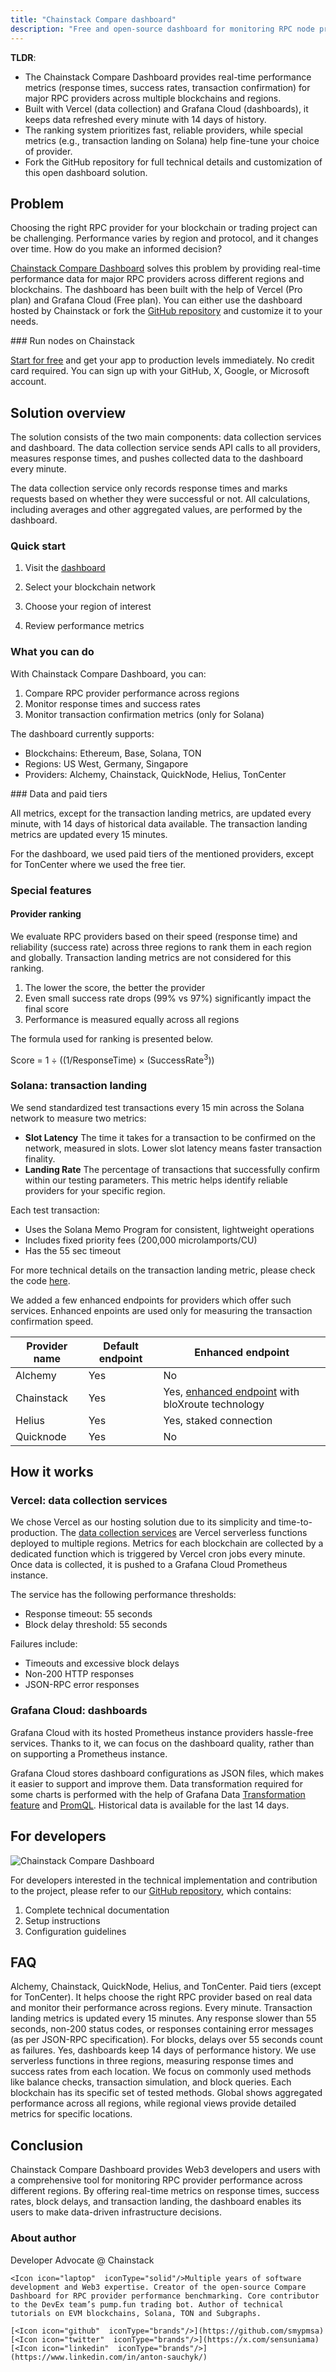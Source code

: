 ```yaml
---
title: "Chainstack Compare dashboard"
description: "Free and open-source dashboard for monitoring RPC node providers performance"
---
```


**TLDR**:

* The Chainstack Compare Dashboard provides real-time performance metrics (response times, success rates, transaction confirmation) for major RPC providers across multiple blockchains and regions.
* Built with Vercel (data collection) and Grafana Cloud (dashboards), it keeps data refreshed every minute with 14 days of history.
* The ranking system prioritizes fast, reliable providers, while special metrics (e.g., transaction landing on Solana) help fine-tune your choice of provider.
* Fork the GitHub repository for full technical details and customization of this open dashboard solution.

## Problem

Choosing the right RPC provider for your blockchain or trading project can be challenging. Performance varies by region and protocol, and it changes over time. How do you make an informed decision?

[Chainstack Compare Dashboard](https://chainstack.grafana.net/public-dashboards/65c0fcb02f994faf845d4ec095771bd0) solves this problem by providing real-time performance data for major RPC providers across different regions and blockchains. The dashboard has been built with the help of Vercel (Pro plan) and Grafana Cloud (Free plan). You can either use the dashboard hosted by Chainstack or fork the [GitHub repository](https://github.com/chainstacklabs/chainstack-rpc-dashboard-functions) and customize it to your needs.

<Info>
  ### Run nodes on Chainstack

  [Start for free](https://console.chainstack.com/) and get your app to production levels immediately. No credit card required. You can sign up with your GitHub, X, Google, or Microsoft account.
</Info>

## Solution overview

The solution consists of the two main components: data collection services and dashboard. The data collection service sends API calls to all providers, measures response times, and pushes collected data to the dashboard every minute.

The data collection service only records response times and marks requests based on whether they were successful or not. All calculations, including averages and other aggregated values, are performed by the dashboard.

### Quick start

1. Visit the [dashboard](https://chainstack.grafana.net/public-dashboards/65c0fcb02f994faf845d4ec095771bd0?orgId=1)

2. Select your blockchain network

3. Choose your region of interest

4. Review performance metrics
### What you can do

With Chainstack Compare Dashboard, you can:

1. Compare RPC provider performance across regions
2. Monitor response times and success rates
3. Monitor transaction confirmation metrics (only for Solana)

The dashboard currently supports:

* Blockchains: Ethereum, Base, Solana, TON
* Regions: US West, Germany, Singapore
* Providers: Alchemy, Chainstack, QuickNode, Helius, TonCenter

<Info>
  ### Data and paid tiers

  All metrics, except for the transaction landing metrics, are updated every minute, with 14 days of historical data available. The transaction landing metrics are updated every 15 minutes.

  For the dashboard, we used paid tiers of the mentioned providers, except for TonCenter where we used the free tier.
</Info>

### Special features

#### Provider ranking

We evaluate RPC providers based on their speed (response time) and reliability (success rate) across three regions to rank them in each region and globally. Transaction landing metrics are not considered for this ranking.

1. The lower the score, the better the provider
2. Even small success rate drops (99% vs 97%) significantly impact the final score
3. Performance is measured equally across all regions

The formula used for ranking is presented below.

Score = 1 ÷ ((1/ResponseTime) × (SuccessRate<sup>3</sup>))

### Solana: transaction landing

We send standardized test transactions every 15 min across the Solana network to measure two metrics:

* **Slot Latency** The time it takes for a transaction to be confirmed on the network, measured in slots. Lower slot latency means faster transaction finality.
* **Landing Rate** The percentage of transactions that successfully confirm within our testing parameters. This metric helps identify reliable providers for your specific region.

Each test transaction:

* Uses the Solana Memo Program for consistent, lightweight operations
* Includes fixed priority fees (200,000 microlamports/CU)
* Has the 55 sec timeout

For more technical details on the transaction landing metric, please check the code [here](https://github.com/chainstacklabs/chainstack-rpc-dashboard-functions/blob/master/metrics/solana_landing_rate.py).

We added a few enhanced endpoints for providers which offer such services. Enhanced enpoints are used only for measuring the transaction confirmation speed.

| Provider name | Default endpoint | Enhanced endpoint                                                     |
| ------------- | ---------------- | --------------------------------------------------------------------- |
| Alchemy       | Yes              | No                                                                    |
| Chainstack    | Yes              | Yes, [enhanced endpoint](/docs/trader-node) with bloXroute technology |
| Helius        | Yes              | Yes, staked connection                                                |
| Quicknode     | Yes              | No                                                                    |

## How it works

### Vercel: data collection services

We chose Vercel as our hosting solution due to its simplicity and time-to-production. The [data collection services](https://github.com/chainstacklabs/chainstack-rpc-dashboard-functions) are Vercel serverless functions deployed to multiple regions. Metrics for each blockchain are collected by a dedicated function which is triggered by Vercel cron jobs every minute. Once data is collected, it is pushed to a Grafana Cloud Prometheus instance.

The service has the following performance thresholds:

* Response timeout: 55 seconds
* Block delay threshold: 55 seconds

Failures include:

* Timeouts and excessive block delays
* Non-200 HTTP responses
* JSON-RPC error responses

### Grafana Cloud: dashboards

Grafana Cloud with its hosted Prometheus instance providers hassle-free services. Thanks to it, we can focus on the dashboard quality, rather than on supporting a Prometheus instance.

Grafana Cloud stores dashboard configurations as JSON files, which makes it easier to support and improve them. Data transformation required for some charts is performed with the help of Grafana Data [Transformation feature](https://grafana.com/docs/grafana/latest/panels-visualizations/query-transform-data/transform-data/) and [PromQL](https://prometheus.io/docs/prometheus/latest/querying/basics/). Historical data is available for the last 14 days.

## For developers

<Frame>
  <img src="/images/docs/4d2f558febc43bc352454f3a5dcc2463148dcae1a4931f9bf75deebebbb4b2ec-image.png" alt="Chainstack Compare Dashboard" />
</Frame>

For developers interested in the technical implementation and contribution to the project, please refer to our [GitHub repository](https://github.com/chainstacklabs/chainstack-rpc-dashboard-functions), which contains:

1. Complete technical documentation
2. Setup instructions
3. Configuration guidelines

## FAQ
<AccordionGroup>
  <Accordion title="What providers do you monitor?">
    Alchemy, Chainstack, QuickNode, Helius, and TonCenter. Paid tiers (except for TonCenter).
  </Accordion>
  <Accordion title="Why do I need this dashboard?">
    It helps choose the right RPC provider based on real data and monitor their performance across regions.
  </Accordion>
  <Accordion title="How often is data updated?">
    Every minute. Transaction landing metrics is updated every 15 minutes.
  </Accordion>
  <Accordion title="What counts as a failed request?">
    Any response slower than 55 seconds, non-200 status codes, or responses containing error messages (as per JSON-RPC specification). For blocks, delays over 55 seconds count as failures.
  </Accordion>
  <Accordion title="Can I see historical data?">
    Yes, dashboards keep 14 days of performance history.
  </Accordion>
  <Accordion title="How do you collect the metrics?">
    We use serverless functions in three regions, measuring response times and success rates from each location.
  </Accordion>
  <Accordion title="What API methods do you test?">
    We focus on commonly used methods like balance checks, transaction simulation, and block queries. Each blockchain has its specific set of tested methods.
  </Accordion>
  <Accordion title="What's the difference between global and regional views?">
    Global shows aggregated performance across all regions, while regional views provide detailed metrics for specific locations.
  </Accordion>
</AccordionGroup>

## Conclusion

Chainstack Compare Dashboard provides Web3 developers and users with a comprehensive tool for monitoring RPC provider performance across different regions. By offering real-time metrics on response times, success rates, block delays, and transaction landing, the dashboard enables its users to make data-driven infrastructure decisions.

### About author

<CardGroup>
  <Card title="Anton Sauchyk" img="/images/docs/profile_images/1817926677730664448/3nNn0T2p_400x400.jpg">
    <Icon icon="code"  iconType="solid"/>Developer Advocate @ Chainstack

    <Icon icon="laptop"  iconType="solid"/>Multiple years of software development and Web3 expertise. Creator of the open-source Compare Dashboard for RPC provider performance benchmarking. Core contributor to the DevEx team’s pump.fun trading bot. Author of technical tutorials on EVM blockchains, Solana, TON and Subgraphs.

    [<Icon icon="github"  iconType="brands"/>](https://github.com/smypmsa)
    [<Icon icon="twitter"  iconType="brands"/>](https://x.com/sensuniama)
    [<Icon icon="linkedin"  iconType="brands"/>](https://www.linkedin.com/in/anton-sauchyk/)
  </Card>
</CardGroup>
